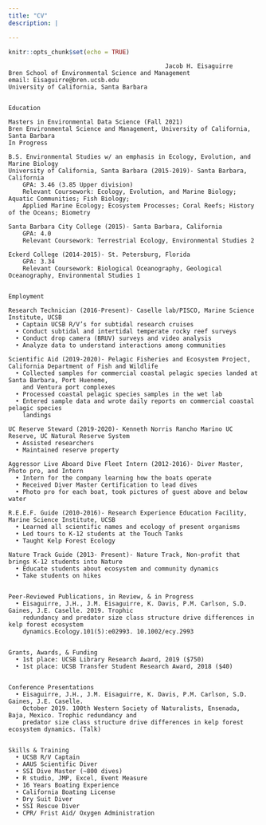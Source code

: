 ```yaml
---
title: "CV"
description: |

---
```



```r
knitr::opts_chunk$set(echo = TRUE)
```

```
                                            Jacob H. Eisaguirre
Bren School of Environmental Science and Management                               email: Eisaguirre@bren.ucsb.edu
University of California, Santa Barbara


Education

Masters in Environmental Data Science (Fall 2021)
Bren Environmental Science and Management, University of California, Santa Barbara
In Progress

B.S. Environmental Studies w/ an emphasis in Ecology, Evolution, and Marine Biology
University of California, Santa Barbara (2015-2019)- Santa Barbara, California
    GPA: 3.46 (3.85 Upper division)
    Relevant Coursework: Ecology, Evolution, and Marine Biology; Aquatic Communities; Fish Biology; 
    Applied Marine Ecology; Ecosystem Processes; Coral Reefs; History of the Oceans; Biometry

Santa Barbara City College (2015)- Santa Barbara, California 
    GPA: 4.0
    Relevant Coursework: Terrestrial Ecology, Environmental Studies 2

Eckerd College (2014-2015)- St. Petersburg, Florida
    GPA: 3.34
    Relevant Coursework: Biological Oceanography, Geological Oceanography, Environmental Studies 1
    
    
Employment

Research Technician (2016-Present)- Caselle lab/PISCO, Marine Science Institute, UCSB
  • Captain UCSB R/V’s for subtidal research cruises
  • Conduct subtidal and intertidal temperate rocky reef surveys
  • Conduct drop camera (BRUV) surveys and video analysis
  • Analyze data to understand interactions among communities
  
Scientific Aid (2019-2020)- Pelagic Fisheries and Ecosystem Project, California Department of Fish and Wildlife
  • Collected samples for commercial coastal pelagic species landed at Santa Barbara, Port Hueneme, 
    and Ventura port complexes
  • Processed coastal pelagic species samples in the wet lab
  • Entered sample data and wrote daily reports on commercial coastal pelagic species
    landings

UC Reserve Steward (2019-2020)- Kenneth Norris Rancho Marino UC Reserve, UC Natural Reserve System
  • Assisted researchers
  • Maintained reserve property

Aggressor Live Aboard Dive Fleet Intern (2012-2016)- Diver Master, Photo pro, and Intern
  • Intern for the company learning how the boats operate
  • Received Diver Master Certification to lead dives
  • Photo pro for each boat, took pictures of guest above and below water

R.E.E.F. Guide (2010-2016)- Research Experience Education Facility, Marine Science Institute, UCSB
  • Learned all scientific names and ecology of present organisms
  • Led tours to K-12 students at the Touch Tanks
  • Taught Kelp Forest Ecology

Nature Track Guide (2013- Present)- Nature Track, Non-profit that brings K-12 students into Nature
  • Educate students about ecosystem and community dynamics
  • Take students on hikes
 
  
Peer-Reviewed Publications, in Review, & in Progress
  • Eisaguirre, J.H., J.M. Eisaguirre, K. Davis, P.M. Carlson, S.D. Gaines, J.E. Caselle. 2019. Trophic
    redundancy and predator size class structure drive differences in kelp forest ecosystem  
    dynamics.Ecology.101(5):e02993. 10.1002/ecy.2993


Grants, Awards, & Funding
  • 1st place: UCSB Library Research Award, 2019 ($750)
  • 1st place: UCSB Transfer Student Research Award, 2018 ($40)


Conference Presentations
  • Eisaguirre, J.H., J.M. Eisaguirre, K. Davis, P.M. Carlson, S.D. Gaines, J.E. Caselle.
    October 2019. 100th Western Society of Naturalists, Ensenada, Baja, Mexico. Trophic redundancy and 
    predator size class structure drive differences in kelp forest ecosystem dynamics. (Talk)


Skills & Training
  • UCSB R/V Captain
  • AAUS Scientific Diver
  • SSI Dive Master (~800 dives)
  • R studio, JMP, Excel, Event Measure
  • 16 Years Boating Experience
  • California Boating License
  • Dry Suit Diver
  • SSI Rescue Diver
  • CPR/ Frist Aid/ Oxygen Administration
```
   



